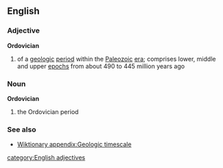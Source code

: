 ==English==
===Adjective===
{{wikipedia}}
'''Ordovician'''
#{{geology}} of a [[geologic]] [[period]] within the [[Paleozoic]] [[era]]; comprises lower, middle and upper [[epoch]]s from about 490 to 445 million years ago

===Noun===
'''Ordovician'''
#{{geology}} the Ordovician period
===See also===
*[[Wiktionary appendix:Geologic timescale]]
[[category:English adjectives]]